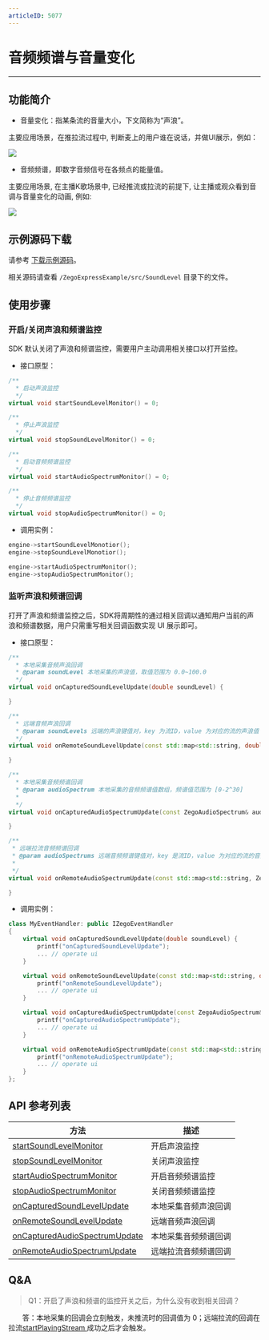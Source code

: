 ```yaml
---
articleID: 5077
---
```

# 音频频谱与音量变化

- - -

## 功能简介

- 音量变化：指某条流的音量大小，下文简称为“声浪”。

主要应用场景，在推拉流过程中, 判断麦上的用户谁在说话，并做UI展示，例如：
  
<Frame width="512" height="auto" caption=""><img src="https://storage.zego.im/sdk-doc/Pics/Android/ZegoLiveRoom/SoundLevel.png" /></Frame>  

- 音频频谱，即数字音频信号在各频点的能量值。

主要应用场景, 在主播K歌场景中, 已经推流或拉流的前提下, 让主播或观众看到音调与音量变化的动画, 例如:  

<Frame width="512" height="auto" caption=""><img src="https://storage.zego.im/sdk-doc/Pics/Android/ZegoLiveRoom/FrequencySpectrum.png" /></Frame>  
  
## 示例源码下载

请参考 [下载示例源码](/real-time-video-windows-cpp/integration/download-demo)。

相关源码请查看 `/ZegoExpressExample/src/SoundLevel` 目录下的文件。

## 使用步骤

### 开启/关闭声浪和频谱监控

SDK 默认关闭了声浪和频谱监控，需要用户主动调用相关接口以打开监控。

- 接口原型：

```cpp
/**
  * 启动声浪监控
  */
virtual void startSoundLevelMonitor() = 0;

/**
  * 停止声浪监控
  */
virtual void stopSoundLevelMonitor() = 0;

/**
  * 启动音频频谱监控
  */
virtual void startAudioSpectrumMonitor() = 0;

/**
  * 停止音频频谱监控
  */
virtual void stopAudioSpectrumMonitor() = 0;
```

- 调用实例：

```cpp
engine->startSoundLevelMonotior();
engine->stopSoundLevelMonotior();

engine->startAudioSpectrumMonitor();
engine->stopAudioSpectrumMonitor();
```

### 监听声浪和频谱回调

打开了声浪和频谱监控之后，SDK将周期性的通过相关回调以通知用户当前的声浪和频谱数据，用户只需重写相关回调函数实现 UI 展示即可。

- 接口原型：

```cpp
/**
  * 本地采集音频声浪回调
  * @param soundLevel 本地采集的声浪值，取值范围为 0.0~100.0
  */
virtual void onCapturedSoundLevelUpdate(double soundLevel) {

}

/**
  * 远端音频声浪回调
  * @param soundLevels 远端的声浪键值对，key 为流ID，value 为对应的流的声浪值
  */
virtual void onRemoteSoundLevelUpdate(const std::map<std::string, double>& soundLevels) {

}

/**
  * 本地采集音频频谱回调
  * @param audioSpectrum 本地采集的音频频谱值数组，频谱值范围为 [0-2^30]
  *  
  */
virtual void onCapturedAudioSpectrumUpdate(const ZegoAudioSpectrum& audioSpectrum) {

}

/**
 * 远端拉流音频频谱回调
 * @param audioSpectrums 远端音频频谱键值对，key 是流ID，value 为对应的流的音频频谱值数组，频谱值范围为 [0-2^30]
 *  
 */
virtual void onRemoteAudioSpectrumUpdate(const std::map<std::string, ZegoAudioSpectrum>& audioSpectrums) {

}
```

- 调用实例：

```cpp
class MyEventHandler: public IZegoEventHandler
{
    virtual void onCapturedSoundLevelUpdate(double soundLevel) {
        printf("onCapturedSoundLevelUpdate");
        ... // operate ui
    }

    virtual void onRemoteSoundLevelUpdate(const std::map<std::string, double>& soundLevels) {
        printf("onRemoteSoundLevelUpdate");
        ... // operate ui
    }

    virtual void onCapturedAudioSpectrumUpdate(const ZegoAudioSpectrum& audioSpectrum) {
        printf("onCapturedAudioSpectrumUpdate");
        ... // operate ui
    }

    virtual void onRemoteAudioSpectrumUpdate(const std::map<std::string, ZegoAudioSpectrum>& audioSpectrums) {
        printf("onRemoteAudioSpectrumUpdate");
        ... // operate ui
    }
};
```

## API 参考列表

| 方法 | 描述 |
|-------|--------|
| [startSoundLevelMonitor ](https://doc-zh.zego.im/zh/api?doc=Express_Video_SDK_API~CPP~class~zego-express-i-zego-express-engine#start-sound-level-monitor) | 开启声浪监控 |
| [stopSoundLevelMonitor ](https://doc-zh.zego.im/zh/api?doc=Express_Video_SDK_API~CPP~class~zego-express-i-zego-express-engine#stop-sound-level-monitor) | 关闭声浪监控 |
| [startAudioSpectrumMonitor ](https://doc-zh.zego.im/zh/api?doc=Express_Video_SDK_API~CPP~class~zego-express-i-zego-express-engine#start-audio-spectrum-monitor) | 开启音频频谱监控 |
| [stopAudioSpectrumMonitor ](https://doc-zh.zego.im/zh/api?doc=Express_Video_SDK_API~CPP~class~zego-express-i-zego-express-engine#stop-audio-spectrum-monitor) | 关闭音频频谱监控 |
| [onCapturedSoundLevelUpdate ](https://doc-zh.zego.im/zh/api?doc=Express_Video_SDK_API~CPP~class~zego-express-i-zego-event-handler#on-captured-sound-level-update) | 本地采集音频声浪回调 |
| [onRemoteSoundLevelUpdate ](https://doc-zh.zego.im/zh/api?doc=Express_Video_SDK_API~CPP~class~zego-express-i-zego-event-handler#on-remote-sound-level-update) | 远端音频声浪回调 |
| [onCapturedAudioSpectrumUpdate ](https://doc-zh.zego.im/zh/api?doc=Express_Video_SDK_API~CPP~class~zego-express-i-zego-event-handler#on-captured-audio-spectrum-update) | 本地采集音频频谱回调 |
| [onRemoteAudioSpectrumUpdate ](https://doc-zh.zego.im/zh/api?doc=Express_Video_SDK_API~CPP~class~zego-express-i-zego-event-handler#on-remote-audio-spectrum-update) | 远端拉流音频频谱回调 |

## Q&A

> Q1：开启了声浪和频谱的监控开关之后，为什么没有收到相关回调？

&emsp;&emsp;答：本地采集的回调会立刻触发，未推流时的回调值为 0；远端拉流的回调在拉流[startPlayingStream ](https://doc-zh.zego.im/zh/api?doc=Express_Video_SDK_API~CPP~class~zego-express-i-zego-express-engine#start-playing-stream)成功之后才会触发。
